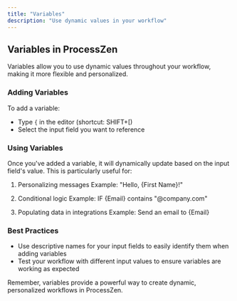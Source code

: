 ```yaml
---
title: "Variables"
description: "Use dynamic values in your workflow"
---
```


## Variables in ProcessZen

Variables allow you to use dynamic values throughout your workflow, making it more flexible and personalized.

### Adding Variables

To add a variable:

- Type `{` in the editor (shortcut: SHIFT+[)
- Select the input field you want to reference

### Using Variables

Once you've added a variable, it will dynamically update based on the input field's value. This is particularly useful for:

1. Personalizing messages
   Example: "Hello, {First Name}!"

2. Conditional logic
   Example: IF {Email} contains "@company.com"

3. Populating data in integrations
   Example: Send an email to {Email}

### Best Practices

- Use descriptive names for your input fields to easily identify them when adding variables
- Test your workflow with different input values to ensure variables are working as expected

Remember, variables provide a powerful way to create dynamic, personalized workflows in ProcessZen.
